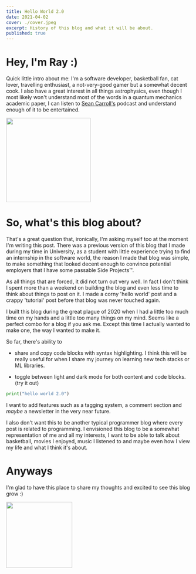 ```yaml
---
title: Hello World 2.0
date: 2021-04-02
cover: ./cover.jpeg
excerpt: History of this blog and what it will be about.
published: true
---
```




# Hey, I'm Ray :) 

Quick little intro about me: I'm a software developer, basketball fan, cat lover, travelling enthusiast, a not-very-good gamer but a somewhat decent cook. I also have a 
great interest in all things astrophysics, even though I most likely won't understand most of the words in a quantum mechanics academic paper, I can
 listen to [Sean Carroll's](https://en.wikipedia.org/wiki/Sean_M._Carroll) podcast and understand enough of it to be entertained. 

<img src="https://media.giphy.com/media/69v0ObT7bUgJWxepJt/giphy.gif" width="230" />


# So, what's this blog about? 

That's a great question that, ironically, I'm asking myself too at the moment I'm writing this post. 
There was a previous version of this blog that I made during my time in University, as a student with 
little experience trying to find an internship in the software world, the reason I made 
that blog was simple, to make something that looked decent enough to convince potential employers that
I have some passable Side Projects™. 

As all things that are forced, it did not turn out very well. In fact I don't think I spent more 
than a weekend on building the blog and even less time to think about things to post on it. 
I made a corny 'hello world' post and a crappy 'tutorial' post before that blog was never touched 
again. 

I built this blog during the great plague of 2020 when I had a little too much time on my hands 
and a little too many things on my mind. Seems like a perfect combo for a blog if you ask me. Except 
this time I actually wanted to make one, the way I wanted to make it.

So far, there's ability to 
 
* share and copy code blocks with syntax highlighting. I think this will be really useful for when I share 
my journey on learning new tech stacks or ML libraries.

* toggle between light and dark mode for both content and code blocks. (try it out)
```python
print("hello world 2.0")
```


I want to add features such as a tagging system, a comment section and *maybe* a newsletter in the 
very near future.

I also don't want this to be another typical programmer blog where every post is related to 
programming. I envisioned this blog
to be a somewhat representation of me and all my interests, I want to be able to talk about 
basketball, movies I enjoyed, music I listened to and maybe even how I view my life and what I think 
it's about. 

# Anyways

I'm glad to have this place to share my thoughts and excited to see this blog grow :) 

<img src="https://media.giphy.com/media/g9582DNuQppxC/giphy.gif" height="180" />